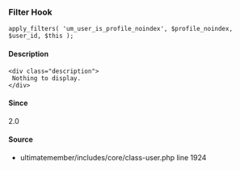 
<UMBreadCrumb type="filter"/>

### Filter Hook    
    
```
apply_filters( 'um_user_is_profile_noindex', $profile_noindex, $user_id, $this );
```

#### Description
    <div class="description">
     Nothing to display.
    </div>

#### Since
<div class="description">
2.0
</div>

#### Source
  - <Link href="https://github.com/ultimatemember/ultimatemember/tree/2.5.0/includes/core/class-user.php#L1924">ultimatemember/includes/core/class-user.php</Link> <Link href="https://github.com/ultimatemember/ultimatemember/tree/2.5.0/includes/core/class-user.php#L1924">line 1924</Link>

